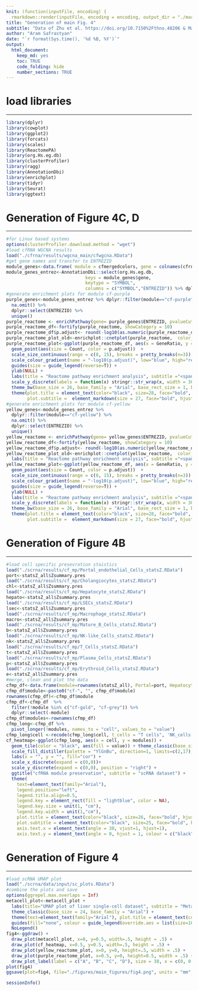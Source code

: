 ```yaml
---
knit: (function(inputFile, encoding) {
  rmarkdown::render(inputFile, encoding = encoding, output_dir = "./markdown_results") })
title: "Generation of main Fig. 4"
subtitle: "Data of Zhu et al. https://doi.org/10.7150%2Fthno.48206 & MacParland et al. https://doi.org/10.1038/s41467-018-06318-7"
author: "Aram Safrastyan"
date: "`r format(Sys.time(), '%d %B, %Y')`"
output:
  html_document: 
    keep_md: yes
    toc: TRUE
    code_folding: hide
    number_sections: TRUE
---
```


<style type="text/css">
.main-container {
  max-width: 1500px;
  margin-left: auto;
  margin-right: auto;
}
</style>

# load libraries
***

```r
library(dplyr)
library(cowplot)
library(ggplot2)
library(forcats)
library(scales)
library(ReactomePA)
library(org.Hs.eg.db)
library(clusterProfiler)
library(ragg)
library(AnnotationDbi)
library(enrichplot)
library(tidyr)
library(Seurat)
library(ggtext)
```

# Generation of Figure 4C, D
***

```r
#for Linux based systems
options(clusterProfiler.download.method = "wget")
#load cfRNA WGCNA results
load("./cfrna/results/wgcna_main/cfwgcna.RData")
#get gene names and transfer to ENTREZID
module_genes<-data.frame( module = cfmergedcolors, gene = colnames(cfrna_wgcna_input)) 
module_genes_entrez<-AnnotationDbi::select(org.Hs.eg.db,
                              keys = module_genes$gene,
                              keytype = "SYMBOL",
                              columns = c("SYMBOL","ENTREZID")) %>% dplyr::left_join(module_genes,by=c("SYMBOL"="gene"))
#generate enrichment plots for module cf-purple
purple_genes<-module_genes_entrez %>% dplyr::filter(module=="cf-purple") %>% 
  na.omit() %>%
  dplyr::select(ENTREZID) %>% 
  unique()
purple_reactome <- enrichPathway(gene= purple_genes$ENTREZID, pvalueCutoff = 0.05)
purple_reactome_df<-fortify(purple_reactome, showCategory = 10) 
purple_reactome_df$p.adjust<- round(-log10(as.numeric(purple_reactome_df$p.adjust)), digits=1)
purple_reactome_plot_old<-enrichplot::cnetplot(purple_reactome,  color_category = "purple", color_gene = "purple", cex_label_category=1, cex_label_gene=1, showCategory = 5) + theme_void(base_size = 24) +   labs(title = "Reactome pathway enrichment analysis", subtitle ="<span style = 'color: red;'>cf-purple</span>") + theme(text=element_text(family="Arial"), plot.margin = unit(c(0, 0, 0, 0), "cm"), plot.subtitle =  element_markdown(size = 25, face="bold", hjust = 0.5), plot.title = element_text(color="black", size=26, face="bold", hjust = 0.5)) + guides(size = guide_legend(reverse=T))
purple_reactome_plot<-ggplot(purple_reactome_df, aes(x = GeneRatio, y = fct_reorder(Description, GeneRatio))) +  
  geom_point(aes(size = Count, color = p.adjust))  +  
  scale_size_continuous(range = c(8, 15), breaks = pretty_breaks(n=3)) + 
  scale_colour_gradient(name = "-log10(p.adjust)", low="blue", high="red",  breaks=scales::extended_breaks()) +   
  guides(size = guide_legend(reverse=T)) + 
  ylab(NULL) + 
  labs(title = "Reactome pathway enrichment analysis", subtitle ="<span style = 'color: red;'>cf-purple</span>") +  
  scale_y_discrete(labels = function(x) stringr::str_wrap(x, width = 30))  +   
  theme_bw(base_size = 26, base_family = "Arial", base_rect_size = 1, base_line_size = 1) + 
  theme(plot.title = element_text(color="black", size=28, face="bold", hjust = 0.5),
        plot.subtitle =  element_markdown(size = 27, face="bold", hjust = 0.5))
#generate enrichment plots for module cf-yellow
yellow_genes<-module_genes_entrez %>% 
  dplyr::filter(module=="cf-yellow") %>% 
  na.omit() %>%
  dplyr::select(ENTREZID) %>% 
  unique()
yellow_reactome <- enrichPathway(gene= yellow_genes$ENTREZID, pvalueCutoff = 0.05)
yellow_reactome_df<-fortify(yellow_reactome, showCategory = 10) 
yellow_reactome_df$p.adjust<- round(-log10(as.numeric(yellow_reactome_df$p.adjust)), digits=1)
yellow_reactome_plot_old<-enrichplot::cnetplot(yellow_reactome,  color_category = "yellow", color_gene = "yellow", cex_label_category=1, cex_label_gene=1, showCategory = 5) + theme_void(base_size = 24) + 
  labs(title = "Reactome pathway enrichment analysis", subtitle ="<span style = 'color: red;'>cf-yellow</span>") + theme(text=element_text(family="Arial"), plot.margin = unit(c(0, 0, 0, 0), "cm"), plot.subtitle =  element_markdown(size = 25, face="bold", hjust = 0.5), plot.title = element_text(color="black", size=26, face="bold", hjust = 0.5)) + guides(size = guide_legend(reverse=T))
yellow_reactome_plot<-ggplot(yellow_reactome_df, aes(x = GeneRatio, y = fct_reorder(Description, GeneRatio))) +  
  geom_point(aes(size = Count, color = p.adjust))  +  
  scale_size_continuous(range = c(8, 15), breaks = pretty_breaks(n=3)) + 
  scale_colour_gradient(name = "-log10(p.adjust)", low="blue", high="red",  breaks=scales::extended_breaks()) +   
  guides(size = guide_legend(reverse=T)) + 
  ylab(NULL) + 
  labs(title = "Reactome pathway enrichment analysis", subtitle ="<span style = 'color: red;'>cf-yellow</span>") +  
  scale_y_discrete(labels = function(x) stringr::str_wrap(x, width = 30))  +   
  theme_bw(base_size = 26, base_family = "Arial", base_rect_size = 1, base_line_size = 1) + 
  theme(plot.title = element_text(color="black", size=28, face="bold", hjust = 0.5),
        plot.subtitle =  element_markdown(size = 27, face="bold", hjust = 0.5))
```

# Generation of Figure 4B
***

```r
#load cell specific presevration staistics 
load("./scrna/results/cf_mp/Portal_endothelial_Cells_statsZ.RData")
port<-statsZ_all$Zsummary.pres
load("./scrna/results/cf_mp/Cholangiocytes_statsZ.RData")
chl<-statsZ_all$Zsummary.pres
load("./scrna/results/cf_mp/Hepatocyte_statsZ.RData")
hepato<-statsZ_all$Zsummary.pres
load("./scrna/results/cf_mp/LSECs_statsZ.RData")
lsec<-statsZ_all$Zsummary.pres
load("./scrna/results/cf_mp/Macrophage_statsZ.RData")
macro<-statsZ_all$Zsummary.pres
load("./scrna/results/cf_mp/Mature_B_Cells_statsZ.RData")
b<-statsZ_all$Zsummary.pres
load("./scrna/results/cf_mp/NK-like_Cells_statsZ.RData")
nk<-statsZ_all$Zsummary.pres
load("./scrna/results/cf_mp/T_Cells_statsZ.RData")
t<-statsZ_all$Zsummary.pres
load("./scrna/results/cf_mp/Plasma_Cells_statsZ.RData")
p<-statsZ_all$Zsummary.pres
load("./scrna/results/cf_mp/Erythroid_Cells_statsZ.RData")
e<-statsZ_all$Zsummary.pres
#merge, clean and plot the data
cfmp_df<-data.frame(module=rownames(statsZ_all), Portal=port, Hepatocytes=hepato, LSECs=lsec, Macrophages=macro, b_cells=b, t_cells=t, NK_cells=nk, Erythroid=e, Cholangiocytes=chl, Plasma_cells=p)
cfmp_df$module<-paste0("cf-", "", cfmp_df$module)
rownames(cfmp_df)<-cfmp_df$module 
cfmp_df<-cfmp_df  %>%  
  filter(!module %in% c("cf-gold", "cf-grey")) %>% 
  dplyr::select(-module)
cfmp_df$modules<-rownames(cfmp_df)
cfmp_long<-cfmp_df %>%  
  pivot_longer(!modules, names_to = "cell", values_to = "value") 
cfmp_long$cell <-recode(cfmp_long$cell, t_cells = "T cells", 'NK_cells'="NK-like cells", Erythroid="Erythroid cells", b_cells="Mature B cells", Plasma_cells="Plasma cells", Portal="Portal endothelial cells")
cf_heatmap<-ggplot(cfmp_long, aes(x = cell, y = modules)) +
  geom_tile(color = "black", aes(fill = value)) + theme_classic(base_size = 25) + 
  scale_fill_distiller(palette = "YlGnBu", direction=1, limits=c(2,17), na.value="grey95", name="Zsum") +
  labs(x = "", y = "", fill="cor") +
  scale_x_discrete(expand = c(0,0))+
  scale_y_discrete(expand = c(0,0), position = "right") + 
  ggtitle("cfRNA module preservation", subtitle = "scRNA dataset") + 
  theme(
    text=element_text(family="Arial"),
    legend.position="left",
    legend.title.align=0.5,
    legend.key = element_rect(fill = "lightblue", color = NA),
    legend.key.size = unit(1, "cm"),
    legend.key.width = unit(1,"cm"), 
    plot.title = element_text(color="black", size=26, face="bold", hjust = 0.5),
    plot.subtitle = element_text(color="black", size=25, face="bold", hjust = 0.5),
    axis.text.x = element_text(angle = 30, vjust=1, hjust=1),
    axis.text.y = element_text(angle = 0, hjust = 1, colour = c("black", "black", "black", "black", "red", "black", "black", "red"))) 
```

# Generation of Figure 4
***

```r
#load scRNA UMAP plot
load("./scrna/data/input/sc_plots.RData")
#combine the plots and save
options(ggrepel.max.overlaps = Inf)
metacell_plot<-metacell_plot + 
  labs(title="UMAP plot of liver single-cell dataset", subtitle = "Metacell transformed (MacParland et al.)")  +
  theme_classic(base_size = 24, base_family = "Arial") +
  theme(text=element_text(family="Arial"), plot.title = element_text(color="black", size=26, face="bold", hjust = 0.5), plot.subtitle = element_text(color="black", size=25, face="bold", hjust = 0.5), legend.text=element_text(size=7)) + 
  guides(fill="none", colour = guide_legend(override.aes = list(size=10))) + 
  NoLegend()
fig4<-ggdraw() + 
  draw_plot(metacell_plot, x=0, y=0.5, width=.5, height = .5) + 
  draw_plot(cf_heatmap, x=0.5, y=0.5, width=.5, height = .5) + 
  draw_plot(yellow_reactome_plot, x=0, y=0, height=.5, width = .5) + 
  draw_plot(purple_reactome_plot, x=0.5, y=0, height=0.5, width = .5) + 
  draw_plot_label(label = c("A", "B", "C", "D"), size = 38, x = c(0, 0.5, 0, 0.5), y = c(1, 1, 0.5, 0.5), family = "Arial") 
plot(fig4)
ggsave(plot=fig4, file="./figures/main_figures/fig4.png", units = "mm", device = ragg::agg_png, height=120, width=180, scaling = 0.3, limitsize = FALSE)
```

```r
sessionInfo()
```
